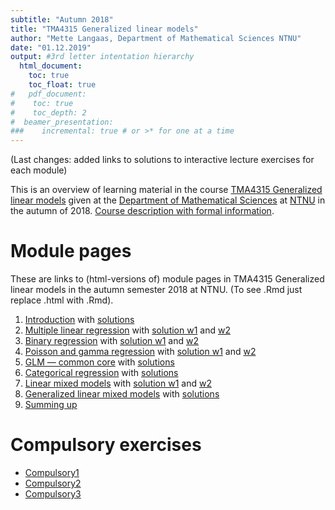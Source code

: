 ```yaml
---
subtitle: "Autumn 2018"
title: "TMA4315 Generalized linear models"
author: "Mette Langaas, Department of Mathematical Sciences NTNU"
date: "01.12.2019"
output: #3rd letter intentation hierarchy
  html_document:
    toc: true
    toc_float: true
#   pdf_document:
#    toc: true
#    toc_depth: 2
#  beamer_presentation:
###    incremental: true # or >* for one at a time
---
```


(Last changes: added links to solutions to interactive lecture exercises for each module)

This is an overview of learning material in the course [TMA4315 Generalized linear models](https://wiki.math.ntnu.no/tma4315) given at the [Department of Mathematical Sciences](https://www.ntnu.edu/imf) at [NTNU](https://www.ntnu.edu/) in the autumn of 2018. [Course description with formal information](https://www.ntnu.edu/studies/courses/TMA4315#tab=omEmnet).

# Module pages

These are links to (html-versions of) module pages in TMA4315 Generalized linear models in the autumn semester 2018 at NTNU. (To see .Rmd just replace .html with .Rmd).

1. [Introduction](https://www.math.ntnu.no/emner/TMA4315/2018h/1Intro.html) with [solutions](https://www.math.ntnu.no/emner/TMA4315/2018h/M1solutions.pdf)
2. [Multiple linear regression](https://www.math.ntnu.no/emner/TMA4315/2018h/2MLR.html) with [solution w1](https://www.math.ntnu.no/emner/TMA4315/2018h/M2w1solutions.html) and [w2](https://www.math.ntnu.no/emner/TMA4315/2018h/M2w2solutions.html)
3. [Binary regression](https://www.math.ntnu.no/emner/TMA4315/2018h/3BinReg.html) with [solution w1](https://www.math.ntnu.no/emner/TMA4315/2018h/M3w1solutions.html) and [w2](https://www.math.ntnu.no/emner/TMA4315/2018h/M3w2solutions.html)
4. [Poisson and gamma regression](https://www.math.ntnu.no/emner/TMA4315/2018h/4PoissonGamma.html) with [solution w1](https://www.math.ntnu.no/emner/TMA4315/2018h/M4w1solutions.html) and [w2](https://www.math.ntnu.no/emner/TMA4315/2018h/M4w2solutions.html)
5. [GLM — common core](https://www.math.ntnu.no/emner/TMA4315/2018h/5GLM.html) with [solutions](https://www.math.ntnu.no/emner/TMA4315/2018h/M5w1solutions.html)
6. [Categorical regression ](https://www.math.ntnu.no/emner/TMA4315/2018h/6Categorical.html) with [solutions](https://www.math.ntnu.no/emner/TMA4315/2018h/M6w1solutions.html)
7. [Linear mixed models](https://www.math.ntnu.no/emner/TMA4315/2018h/7LMM.html) with [solution w1](https://www.math.ntnu.no/emner/TMA4315/2018h/M7w1solutions.html) and [w2](https://www.math.ntnu.no/emner/TMA4315/2018h/M7w2solutions.html)
8. [Generalized linear mixed models](https://www.math.ntnu.no/emner/TMA4315/2018h/8GLMM.html) with [solutions](https://www.math.ntnu.no/emner/TMA4315/2018h/M8w1solutions.html) 
9. [Summing up](https://www.math.ntnu.no/emner/TMA4315/2018h/9Final.html)

# Compulsory exercises

* [Compulsory1](https://www.math.ntnu.no/emner/TMA4315/2018h/project1_h18.html) 
* [Compulsory2](https://www.math.ntnu.no/emner/TMA4315/2018h/project2_h18.html) 
* [Compulsory3](https://www.math.ntnu.no/emner/TMA4315/2018h/project3_h18.html) 

<!-- # Solutions to recommended exercises -->
<!-- The recommended exercises are found in each of the module pages (in the end of the material for each week). -->
<!-- (To see .Rmd and .pdf just use in place of .html). -->

